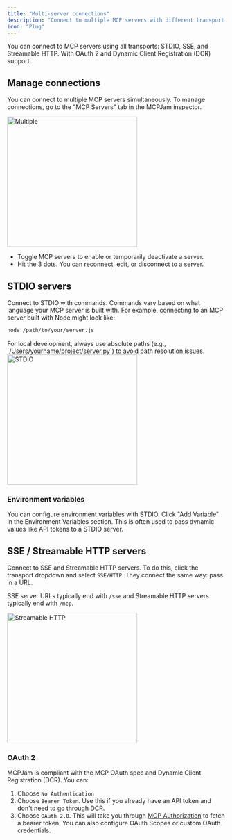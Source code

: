 ```yaml
---
title: "Multi-server connections"
description: "Connect to multiple MCP servers with different transport methods"
icon: "Plug"
---
```


You can connect to MCP servers using all transports: STDIO, SSE, and Streamable HTTP. With OAuth 2 and Dynamic Client Registration (DCR) support. 

## Manage connections 

You can connect to multiple MCP servers simultaneously. To manage connections, go to the "MCP Servers" tab in the MCPJam inspector.

<Frame>
<img
  className="block"
  src="/images/connection/multiple.png"
  alt="Multiple"
  width="300"
/>
</Frame>

- Toggle MCP servers to enable or temporarily deactivate a server. 
- Hit the 3 dots. You can reconnect, edit, or disconnect to a server.

## STDIO servers

Connect to STDIO with commands. Commands vary based on what language your MCP server is built with. For example, connecting to an MCP server built with Node might look like: 

```bash
node /path/to/your/server.js
```

<Info>
For local development, always use absolute paths (e.g., `/Users/yourname/project/server.py`) to avoid path resolution issues.
</Info>

<Frame>
<img
  className="block"
  src="/images/connection/stdio.png"
  alt="STDIO"
  width="300"
/>
</Frame>

### Environment variables

You can configure environment variables with STDIO. Click "Add Variable" in the Environment Variables section. This is often used to pass dynamic values like API tokens to a STDIO server. 


## SSE / Streamable HTTP servers

Connect to SSE and Streamable HTTP servers. To do this, click the transport dropdown and select `SSE/HTTP`. They connect the same way: pass in a URL. 

SSE server URLs typically end with `/sse` and Streamable HTTP servers typically end with `/mcp`. 

<Frame>
<img
  className="block"
  src="/images/connection/streamable.png"
  alt="Streamable HTTP"
  width="300"
/>
</Frame>

### OAuth 2

MCPJam is compliant with the MCP OAuth spec and Dynamic Client Registration (DCR). You can: 
1. Choose `No Authentication` 
2. Choose `Bearer Token`. Use this if you already have an API token and don't need to go through DCR. 
3. Choose `OAuth 2.0`. This will take you through [MCP Authorization](https://modelcontextprotocol.io/specification/draft/basic/authorization) to fetch a bearer token. You can also configure OAuth Scopes or custom OAuth credentials. 

